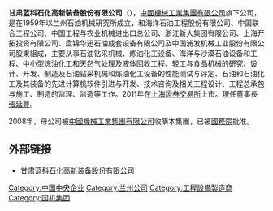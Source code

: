 {{Unreferenced|time=2016-06-20T07:31:34+00:00}}
'''甘肃蓝科石化高新装备股份有限公司'''（{{sse|601798}}），[[中國機械工業集團有限公司|中國機械工業集團有限公司]]旗下公司，是在1959年以兰州石油机械研究所成立，和海洋石油工程股份有限公司、中国联合工程公司、中国工程与农业机械进出口总公司、浙江新大集团有限公司、上海开拓投资有限公司、盘锦华迅石油成套设备有限公司及中国浦发机械工业股份有限公司股東組成，主要从事石油钻采机械、炼油化工设备、海洋与沙漠石油设备和工程、中小型炼油化工和天然气处理及液体回收工程、轻工与食品机械的研究、设计、开发、制造及石油钻采机械和炼油化工设备的性能测试与评定、石油和石油化工及其装备的先进计算机软件引进与开发、技术咨询及相关工程设计、工程总承包与施工、制造的监理、监造等工作。2011年在[[上海證券交易所|上海證券交易所]]上市。現任董事長[[張延豐|張延豐]]。

2008年，母公司被[[中國機械工業集團有限公司|中國機械工業集團有限公司]]收購本集團{{what}}，已被[[中华人民共和国国务院|國務院]]批准。

== 外部链接 ==
* [http://www.lanpec.com/ 甘肃蓝科石化高新装备股份有限公司]

[[Category:中国中央企业|Category:中国中央企业]]
[[Category:兰州公司|Category:兰州公司]]
[[Category:工程設備製造商|Category:工程設備製造商]]
[[Category:国机集团|Category:国机集团]]